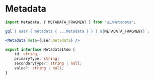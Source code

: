 
<Meta
	title="Interface/Metadata"
	component={Metadata}
/>

# Metadata

```jsx
import Metadata, { METADATA_FRAGMENT } from 'ui/Metadata';

gql`{ user { metadata { ...Metadata } } } ${METADATA_FRAGMENT}`;

<Metadata meta={user.metadata} />
```

<Canvas>
	<Story name="Metadata">
		<Metadata meta={[
			{ id: '1', primaryType: 'EMAIL', secondaryType: 'EMAIL_WORK', value: 'test@example.com' },
			{ id: '2', primaryType: 'EMAIL', secondaryType: 'EMAIL_PERSONAL', value: 'test@me.com' },
			{ id: '3', primaryType: 'PHONE', secondaryType: 'PHONE_PERSONAL', value: '01234 567890' },
			{ id: '4', primaryType: 'ADDRESS', value: '123 Test Street, Testtown' },
			{ id: '5', primaryType: 'LINK', value: 'https://google.com' },
		]} />
	</Story>
</Canvas>

<ArgsTable of={Metadata} />

```ts
export interface MetadataItem {
	id: string;
	primaryType: string;
	secondaryType?: string | null;
	value?: string | null;
}
```
